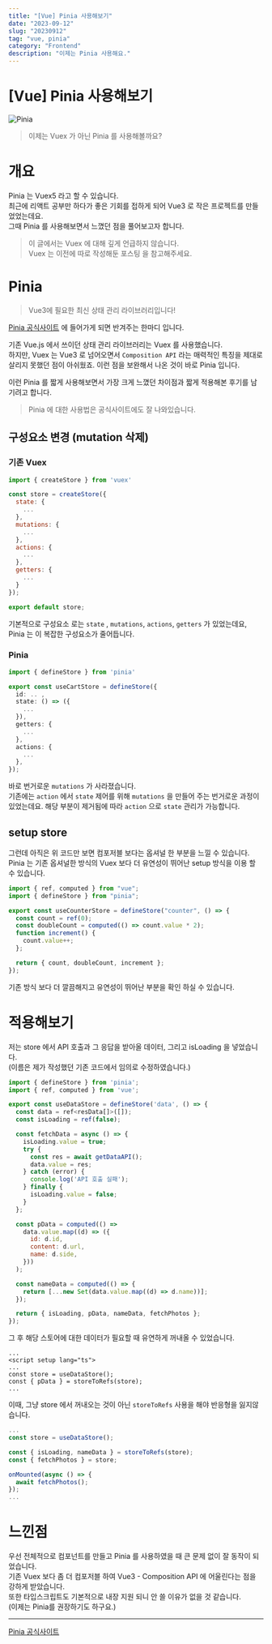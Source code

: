 ```yaml
---
title: "[Vue] Pinia 사용해보기"
date: "2023-09-12"
slug: "20230912"
tag: "vue, pinia"
category: "Frontend"
description: "이제는 Pinia 사용해요."
---
```


# [Vue] Pinia 사용해보기

![Pinia](/img/posts/20230912/pinia-thumbnail.png)

> 이제는 Vuex 가 아닌 Pinia 를 사용해볼까요?

# 개요

Pinia 는 Vuex5 라고 할 수 있습니다.  
최근에 리액트 공부만 하다가 좋은 기회를 접하게 되어 Vue3 로 작은 프로젝트를 만들었었는데요.  
그때 Pinia 를 사용해보면서 느꼈던 점을 풀어보고자 합니다.

> 이 글에서는 Vuex 에 대해 깊게 언급하지 않습니다.  
> Vuex 는 이전에 따로 작성해둔 포스팅 을 참고해주세요.

# Pinia

> Vue3에 필요한 최신 상태 관리 라이브러리입니다!

[Pinia 공식사이트](https://pinia.vuejs.org/) 에 들어가게 되면 반겨주는 한마디
입니다.

기존 Vue.js 에서 쓰이던 상태 관리 라이브러리는 Vuex 를 사용했습니다.  
하지만, Vuex 는 Vue3 로 넘어오면서 `Composition API` 라는 매력적인 특징을 제대로 살리지 못했던 점이 아쉬웠죠. 이런 점을 보완해서 나온 것이 바로 Pinia 입니다.

이런 Pinia 를 짧게 사용해보면서 가장 크게 느꼈던 차이점과 짧게 적용해본 후기를 남기려고 합니다.

> Pinia 에 대한 사용법은 공식사이트에도 잘 나와있습니다.

## 구성요소 변경 (mutation 삭제)

### 기존 Vuex

```jsx
import { createStore } from 'vuex'

const store = createStore({
  state: {
    ...
  },
  mutations: {
    ...
  },
  actions: {
    ...
  },
  getters: {
    ...
  }
});

export default store;

```

기본적으로 구성요소 로는 `state` , `mutations`, `actions`, `getters` 가 있었는데요,  
Pinia 는 이 복잡한 구성요소가 줄어듭니다.

### Pinia

```typescript
import { defineStore } from 'pinia'

export const useCartStore = defineStore({
  id: .. ,
  state: () => ({
    ...
  }),
  getters: {
    ...
  },
  actions: {
    ...
  },
});
```

바로 번거로운 `mutations` 가 사라졌습니다.   
기존에는 `action` 에서 `state` 제어를 위해 `mutations` 을 만들어 주는 번거로운 과정이 있었는데요. 해당 부분이 제거됨에 따라 `action` 으로 `state` 관리가 가능합니다.

## setup store

그런데 아직은 위 코드만 보면 컴포저블 보다는 옵셔널 한 부분을 느낄 수 있습니다.  
Pinia 는 기존 옵셔널한 방식의 Vuex 보다 더 유연성이 뛰어난 setup 방식을 이용 할 수 있습니다.

```jsx
import { ref, computed } from "vue";
import { defineStore } from "pinia";

export const useCounterStore = defineStore("counter", () => {
  const count = ref(0);
  const doubleCount = computed(() => count.value * 2);
  function increment() {
    count.value++;
  };

  return { count, doubleCount, increment };
});
```

기존 방식 보다 더 깔끔해지고 유연성이 뛰어난 부분을 확인 하실 수 있습니다.

# 적용해보기

저는 store 에서 API 호출과 그 응답을 받아올 데이터, 그리고 isLoading 을 넣었습니다.  
(이름은 제가 작성했던 기존 코드에서 임의로 수정하였습니다.)

```jsx
import { defineStore } from 'pinia';
import { ref, computed } from 'vue';

export const useDataStore = defineStore('data', () => {
  const data = ref<resData[]>([]);
  const isLoading = ref(false);

  const fetchData = async () => {
    isLoading.value = true;
    try {
      const res = await getDataAPI();
      data.value = res;
    } catch (error) {
      console.log('API 호출 실패');
    } finally {
      isLoading.value = false;
    }
  };

  const pData = computed(() =>
    data.value.map((d) => ({
      id: d.id,
      content: d.url,
      name: d.side,
    }))
  );

  const nameData = computed(() => {
    return [...new Set(data.value.map((d) => d.name))];
  });

  return { isLoading, pData, nameData, fetchPhotos };
});
```

그 후 해당 스토어에 대한 데이터가 필요할 때 유연하게 꺼내올 수 있었습니다.

```vue
...
<script setup lang="ts">
...
const store = useDataStore();
const { pData } = storeToRefs(store);
...
```

이때, 그냥 store 에서 꺼내오는 것이 아닌 `storeToRefs` 사용을 해야 반응형을 잃지않습니다.

```jsx
...
const store = useDataStore();

const { isLoading, nameData } = storeToRefs(store);
const { fetchPhotos } = store;

onMounted(async () => {
  await fetchPhotos();
});
...
```

# 느낀점

우선 전체적으로 컴포넌트를 만들고 Pinia 를 사용하였을 때 큰 문제 없이 잘 동작이 되었습니다.  
기존 Vuex 보다 좀 더 컴포저블 하여 Vue3 - Composition API 에 어울린다는 점을 강하게 받았습니다.  
또한 타입스크립트도 기본적으로 내장 지원 되니 안 쓸 이유가 없을 것 같습니다.  
(이제는 Pinia를 권장하기도 하구요.)

---

[Pinia 공식사이트](https://pinia.vuejs.org/)
